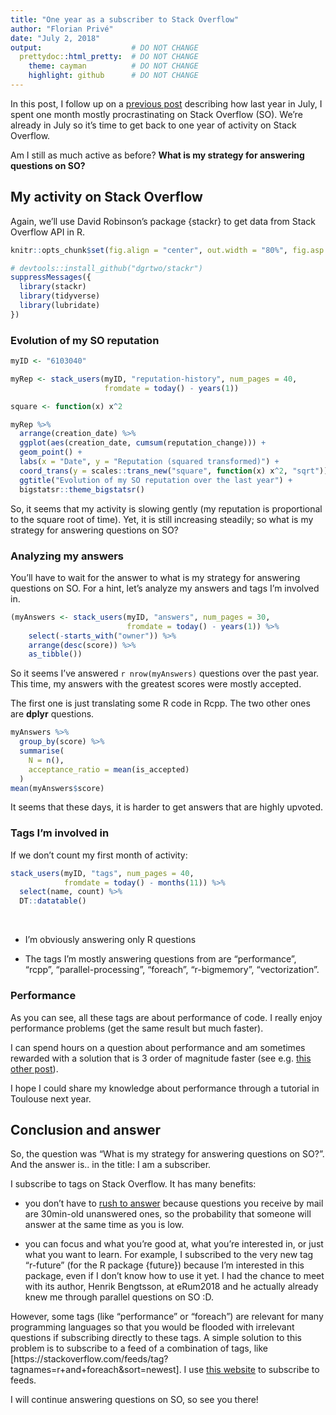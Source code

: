 ```yaml
---
title: "One year as a subscriber to Stack Overflow"
author: "Florian Privé"
date: "July 2, 2018"
output:                    # DO NOT CHANGE
  prettydoc::html_pretty:  # DO NOT CHANGE
    theme: cayman          # DO NOT CHANGE
    highlight: github      # DO NOT CHANGE
---
```


In this post, I follow up on a [previous post](https://privefl.github.io/blog/one-month-as-a-procrastinator-on-stack-overflow/) describing how last year in July, I spent one month mostly procrastinating on Stack Overflow (SO). We're already in July so it's time to get back to one year of activity on Stack Overflow. 

Am I still as much active as before? **What is my strategy for answering questions on SO?**

## My activity on Stack Overflow

Again, we'll use David Robinson's package {stackr} to get data from Stack Overflow API in R.

```r
knitr::opts_chunk$set(fig.align = "center", out.width = "80%", fig.asp = 0.75, fig.width = 8)
```

```r
# devtools::install_github("dgrtwo/stackr")
suppressMessages({
  library(stackr)
  library(tidyverse)
  library(lubridate)
})
```


### Evolution of my SO reputation

```r
myID <- "6103040"

myRep <- stack_users(myID, "reputation-history", num_pages = 40,
                     fromdate = today() - years(1))

square <- function(x) x^2

myRep %>%
  arrange(creation_date) %>%
  ggplot(aes(creation_date, cumsum(reputation_change))) +
  geom_point() +
  labs(x = "Date", y = "Reputation (squared transformed)") +
  coord_trans(y = scales::trans_new("square", function(x) x^2, "sqrt")) + 
  ggtitle("Evolution of my SO reputation over the last year") + 
  bigstatsr::theme_bigstatsr()
```

So, it seems that my activity is slowing gently (my reputation is proportional to the square root of time). Yet, it is still increasing steadily; so what is my strategy for answering questions on SO?

### Analyzing my answers

You'll have to wait for the answer to what is my strategy for answering questions on SO. For a hint, let's analyze my answers and tags I'm involved in.

```r
(myAnswers <- stack_users(myID, "answers", num_pages = 30,
                          fromdate = today() - years(1)) %>%
    select(-starts_with("owner")) %>%
    arrange(desc(score)) %>%
    as_tibble())
```

So it seems I've answered `r nrow(myAnswers)` questions over the past year. This time, my answers with the greatest scores were mostly accepted. 

The first one is just translating some R code in Rcpp. The two other ones are **dplyr** questions.

```r
myAnswers %>% 
  group_by(score) %>%
  summarise(
    N = n(),
    acceptance_ratio = mean(is_accepted)
  )
mean(myAnswers$score)
```

It seems that these days, it is harder to get answers that are highly upvoted. 


### Tags I'm involved in

If we don't count my first month of activity:

```r
stack_users(myID, "tags", num_pages = 40,
            fromdate = today() - months(11)) %>%
  select(name, count) %>%
  DT::datatable() 
```

<br/>

- I'm obviously answering only R questions

- The tags I'm mostly answering questions from are "performance", "rcpp", "parallel-processing", "foreach", "r-bigmemory", "vectorization". 


### Performance

As you can see, all these tags are about performance of code.
I really enjoy performance problems (get the same result but much faster).

I can spend hours on a question about performance and am sometimes rewarded with a solution that is 3 order of magnitude faster (see e.g. [this other post](https://privefl.github.io/blog/performance-when-algorithmics-meets-mathematics/)).

I hope I could share my knowledge about performance through a tutorial in Toulouse next year.

## Conclusion and answer

So, the question was "What is my strategy for answering questions on SO?". And the answer is.. in the title: I am a subscriber.

I subscribe to tags on Stack Overflow. It has many benefits:

- you don't have to [rush to answer](https://meta.stackexchange.com/questions/9731/fastest-gun-in-the-west-problem) because questions you receive by mail are 30min-old unanswered ones, so the probability that someone will answer at the same time as you is low.

- you can focus and what you're good at, what you're interested in, or just what you want to learn. For example, I subscribed to the very new tag "r-future" (for the R package {future}) because I'm interested in this package, even if I don't know how to use it yet. I had the chance to meet with its author, Henrik Bengtsson, at eRum2018 and he actually already knew me through parallel questions on SO :D.

However, some tags (like "performance" or "foreach") are relevant for many programming languages so that you would be flooded with irrelevant questions if subscribing directly to these tags. A simple solution to this problem is to subscribe to a feed of a combination of tags, like [https://stackoverflow.com/feeds/tag?tagnames=r+and+foreach&sort=newest]. I use [this website](https://blogtrottr.com/) to subscribe to feeds.

I will continue answering questions on SO, so see you there!
